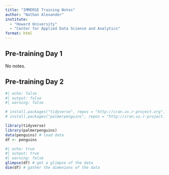 ```yaml
---
title: "IMMERSE Training Notes"
author: "Nathan Alexander"
institute: 
  - "Howard University"
  - "Center for Applied Data Science and Analytics"
format: html
---
```


## Pre-training Day 1

No notes.

## Pre-training Day 2

```r
#| echo: false
#| output: false
#| warning: false

# install.packages("tidyverse", repos = "http://cran.us.r-project.org")
# install.packages("palmerpenguins", repos = "http://cran.us.r-project.org")

library(tidyverse)
library(palmerpenguins)
data(penguins) # load data
df <- penguins
```


```r
#| echo: true
#| output: true
#| warning: false
glimpse(df) # get a glimpse of the data
dim(df) # gather the dimenions of the data
```